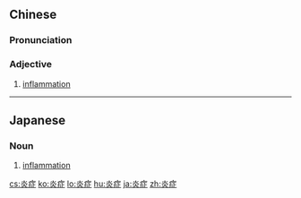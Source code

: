 ==Chinese==
{{zh-forms}}

===Pronunciation===
{{zh-pron
|m=yánzhèng
|c=jim4 zing3
|mn=qz,tw,xm,zz:iām-chèng
|cat=a
}}

===Adjective===
{{zh-adj}}

# [[inflammation]]

----

==Japanese==
{{ja-kanjitab|えん|しょう|yomi=o}}

===Noun===
{{ja-noun|えんしょう}}

# [[inflammation]]

[[cs:炎症]]
[[ko:炎症]]
[[lo:炎症]]
[[hu:炎症]]
[[ja:炎症]]
[[zh:炎症]]